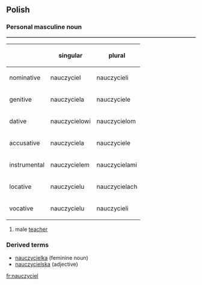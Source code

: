 ==Polish==
===Personal masculine noun===
<table border=1>
{| 
! !! singular !! plural
|-
! nominative
| nauczyciel || nauczycieli
|-
! genitive
| nauczyciela || nauczyciele
|-
! dative
| nauczycielowi || nauczycielom
|-
! accusative
| nauczyciela || nauczyciele
|-
! instrumental
| nauczycielem || nauczycielami
|-
! locative
| nauczycielu || nauczycielach
|-
! vocative
| nauczycielu ||  nauczycieli
|}
</table>
# male [[teacher]]

===Derived terms===
* [[nauczycielka]] (feminine noun)
* [[nauczycielska]] (adjective)
[[fr:nauczyciel]]